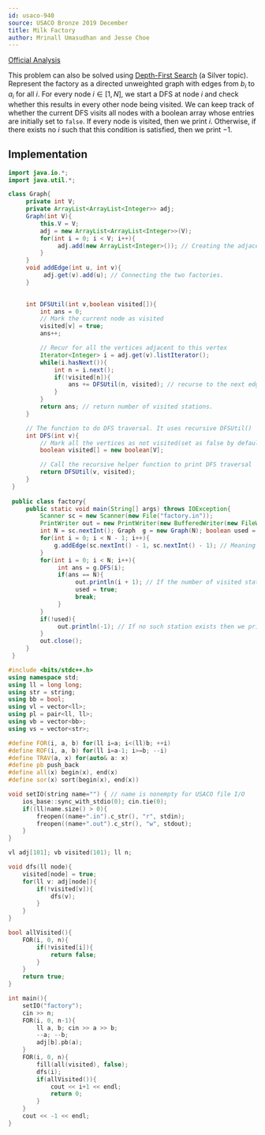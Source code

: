 ```yaml
---
id: usaco-940
source: USACO Bronze 2019 December
title: Milk Factory
author: Mrinall Umasudhan and Jesse Choe 
---
```


[Official Analysis](http://www.usaco.org/current/data/sol_factory_bronze_open19.html)

This problem can also be solved using [Depth-First Search](/silver/dfs) (a Silver topic). Represent the factory as a directed unweighted graph with edges from $b_i$ to $a_i$ for all $i$. For every node $i\in [1,N]$, we start a DFS at node $i$ and check whether this results in every other node being visited. We can keep track of whether the current DFS visits all nodes with a boolean array whose entries are initially set to `false`. If every node is visited, then we print $i$. Otherwise, if there exists no $i$ such that this condition is satisfied, then we print $-1$.

## Implementation

<LanguageSection>

<JavaSection>
	


```java
import java.io.*;
import java.util.*;

class Graph{
     private int V;
     private ArrayList<ArrayList<Integer>> adj;
     Graph(int V){
         this.V = V;
         adj = new ArrayList<ArrayList<Integer>>(V);
         for(int i = 0; i < V; i++){
              adj.add(new ArrayList<Integer>()); // Creating the adjacency list
         }
     }
     void addEdge(int u, int v){
          adj.get(v).add(u); // Connecting the two factories.
     }
    

     int DFSUtil(int v,boolean visited[]){
         int ans = 0;
         // Mark the current node as visited
         visited[v] = true;
         ans++;

         // Recur for all the vertices adjacent to this vertex
         Iterator<Integer> i = adj.get(v).listIterator();
         while(i.hasNext()){
             int n = i.next();
             if(!visited[n]){
                 ans += DFSUtil(n, visited); // recurse to the next edge/station in it's path and increase the number of stations visited.
             }
         }
         return ans; // return number of visited stations.
     }

     // The function to do DFS traversal. It uses recursive DFSUtil()
     int DFS(int v){
         // Mark all the vertices as not visited(set as false by default)
         boolean visited[] = new boolean[V];

         // Call the recursive helper function to print DFS traversal
         return DFSUtil(v, visited);
     }
 }
 
 public class factory{
     public static void main(String[] args) throws IOException{
         Scanner sc = new Scanner(new File("factory.in"));
         PrintWriter out = new PrintWriter(new BufferedWriter(new FileWriter("factory.out")));
         int N = sc.nextInt(); Graph  g = new Graph(N); boolean used = false;
         for(int i = 0; i < N - 1; i++){
             g.addEdge(sc.nextInt() - 1, sc.nextInt() - 1); // Meaning one can walk from station A to station B. 
         }
         for(int i = 0; i < N; i++){
              int ans = g.DFS(i);
              if(ans == N){
                   out.println(i + 1); // If the number of visited stations from the DFS is equal to the total number of stations then output. 
                   used = true;
                   break;
              }
         }
         if(!used){
              out.println(-1); // If no such station exists then we print -1.
         }
         out.close();
     }
 }
```

</JavaSection>
<CPPSection>


```cpp
#include <bits/stdc++.h>
using namespace std;
using ll = long long;
using str = string;
using bb = bool;
using vl = vector<ll>;
using pl = pair<ll, ll>;
using vb = vector<bb>;
using vs = vector<str>;

#define FOR(i, a, b) for(ll i=a; i<(ll)b; ++i)
#define ROF(i, a, b) for(ll i=a-1; i>=b; --i)
#define TRAV(a, x) for(auto& a: x)
#define pb push_back
#define all(x) begin(x), end(x)
#define sor(x) sort(begin(x), end(x))

void setIO(string name="") { // name is nonempty for USACO file I/O
    ios_base::sync_with_stdio(0); cin.tie(0); 
    if((ll)name.size() > 0){
        freopen((name+".in").c_str(), "r", stdin);
        freopen((name+".out").c_str(), "w", stdout);
    }
}

vl adj[101]; vb visited(101); ll n;

void dfs(ll node){
	visited[node] = true;
	for(ll v: adj[node]){
		if(!visited[v]){
			dfs(v);
		}
	}
}

bool allVisited(){
	FOR(i, 0, n){
		if(!visited[i]){
			return false;
		}
	}
	return true;
}

int main(){
	setIO("factory");
	cin >> n;
	FOR(i, 0, n-1){
		ll a, b; cin >> a >> b;
		--a; --b;
		adj[b].pb(a);
	}
	FOR(i, 0, n){
		fill(all(visited), false);
		dfs(i);
		if(allVisited()){
			cout << i+1 << endl;
			return 0;
		}
	}
	cout << -1 << endl;
}

```

</CPPSection>
</LanguageSection>

